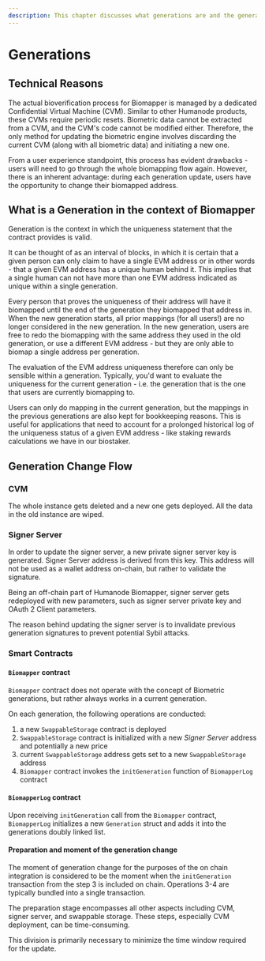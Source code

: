 ```yaml
---
description: This chapter discusses what generations are and the generation change flow.
---
```



# Generations

## Technical Reasons

The actual bioverification process for Biomapper is managed by a dedicated Confidential Virtual Machine (CVM). Similar to other Humanode products, these CVMs require periodic resets. Biometric data cannot be extracted from a CVM, and the CVM's code cannot be modified either. Therefore, the only method for updating the biometric engine involves discarding the current CVM (along with all biometric data) and initiating a new one.

<Callout type="info">
  From a user experience standpoint, this process has evident drawbacks - users
  will need to go through the whole biomapping flow again. However, there is an
  inherent advantage: during each generation update, users have the opportunity
  to change their biomapped address.
</Callout>

## What is a Generation in the context of Biomapper

Generation is the context in which the uniqueness statement that the contract provides is valid.

It can be thought of as an interval of blocks, in which it is certain that a given person can only claim to have a single EVM address or in other words - that a given EVM address has a unique human behind it. This implies that a single human can not have more than one EVM address indicated as unique within a single generation.

Every person that proves the uniqueness of their address will have it biomapped until the end of the generation they biomapped that address in. When the new generation starts, all prior mappings (for all users!) are no longer considered in the new generation. In the new generation, users are free to redo the biomapping with the same address they used in the old generation, or use a different EVM address - but they are only able to biomap a single address per generation.

The evaluation of the EVM address uniqueness therefore can only be sensible within a generation. Typically, you'd want to evaluate the uniqueness for the current generation - i.e. the generation that is the one that users are currently biomapping to.

Users can only do mapping in the current generation, but the mappings in the previous generations are also kept for bookkeeping reasons. This is useful for applications that need to account for a prolonged historical log of the uniqueness status of a given EVM address - like staking rewards calculations we have in our biostaker.

## Generation Change Flow

<Steps>

### CVM

The whole instance gets deleted and a new one gets deployed. All the data in the old instance are wiped.

### Signer Server

In order to update the signer server, a new private signer server key is generated. Signer Server address is derived from this key. This address will not be used as a wallet address on-chain, but rather to validate the signature.

Being an off-chain part of Humanode Biomapper, signer server gets redeployed with new parameters, such as signer server private key and OAuth 2 Client parameters.

The reason behind updating the signer server is to invalidate previous generation signatures to prevent potential Sybil attacks.

### Smart Contracts

#### **`Biomapper` contract**

`Biomapper` contract does not operate with the concept of Biometric generations, but rather always works in a current generation.

On each generation, the following operations are conducted:

1. a new `SwappableStorage` contract is deployed
2. `SwappableStorage` contract is initialized with a new _Signer Server_ address and potentially a new price
3. current `SwappableStorage` address gets set to a new `SwappableStorage` address
4. `Biomapper` contract invokes the `initGeneration` function of `BiomapperLog` contract

#### **`BiomapperLog` contract**

Upon receiving `initGeneration` call from the `Biomapper` contract, `BiomapperLog` initializes a new `Generation` struct and adds it into the generations doubly linked list.

</Steps>

#### Preparation and moment of the generation change

The moment of generation change for the purposes of the on chain integration is
considered to be the moment when the `initGeneration` transaction from the
step 3 is included on chain.
Operations 3-4 are typically bundled into a single transaction.

The preparation stage encompasses all other aspects including CVM, signer server,
and swappable storage.
These steps, especially CVM deployment, can be time-consuming.

This division is primarily necessary to minimize the time window required for
the update.
